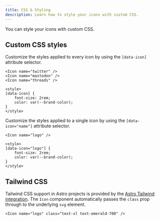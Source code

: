 ```yaml
---
title: CSS & Styling
description: Learn how to style your icons with custom CSS.
---
```


You can style your icons with custom CSS.

## Custom CSS styles

Customize the styles applied to every icon by using the `[data-icon]` attribute selector.

```astro mark="Icon" mark="[data-icon]"
<Icon name="twitter" />
<Icon name="mastodon" />
<Icon name="threads" />

<style>
[data-icon] {
    font-size: 2rem;
    color: var(--brand-color);
}
</style>
```

Customize the styles applied to a single icon by using the `[data-icon="name"]` attribute selector.

```astro mark="Icon" mark="logo" mark="[data-icon=\"logo\"]"
<Icon name="logo" />

<style>
[data-icon="logo"] {
    font-size: 2rem;
    color: var(--brand-color);
}
</style>
```

## Tailwind CSS

Tailwind CSS support in Astro projects is provided by the [Astro Tailwind integration](https://docs.astro.build/en/guides/integrations-guide/tailwind/).
The `Icon` component automatically passes the `class` prop through to the underlying `svg` element.

```astro mark="class=\"text-xl text-emerald-700\""
<Icon name="logo" class="text-xl text-emerald-700" />
```
